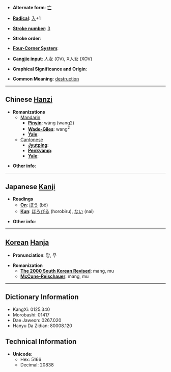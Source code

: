 * '''Alternate form''': [[亡]]

* '''[[Wiktionary:Chinese radical index| Radical]]''': [[Wiktionary:Chinese radical index 入|入]]+1

* '''[[Wiktionary:Chinese total strokes index|Stroke number]]''': [[Wiktionary:Chinese total strokes index 3|3]]

* '''Stroke order''': 

* '''[[Wiktionary:Chinese four corner index|Four-Corner System]]''': 

* '''[[Wiktionary:Chinese Cangjie index|Cangjie input]]''': 人女 (OV), X人女 (XOV)

* '''Graphical Significance and Origin''': 

* '''Common Meaning''': [[destruction]]

----

== Chinese [[Hanzi]] ==

* '''Romanizations'''
** [[Mandarin]]
*** '''[[Pinyin]]''': wáng (wang2)
*** '''[[Wade-Giles]]''': wang<sup>2</sup>
*** '''[[Yale]]''': 
**[[Cantonese]]
***'''[[Jyutping]]''':
***'''[[Penkyamp]]''': 
***'''[[Yale]]''': 

* '''Other info''': 

----

== Japanese [[Kanji]] ==

* '''Readings'''
** '''[[On]]''': [[ぼう]] (bō)
** '''[[Kun]]''': [[ほろびる]] (horobiru), [[ない]] (nai)

* '''Other info''':  

----

== [[Korean]] [[Hanja]] ==

* '''Pronunciation''': 망, 무

* '''Romanization'''
** '''[[The 2000 South Korean Revised Romanization|The 2000 South Korean Revised]]''': mang, mu
** '''[[McCune-Reischauer]]''': mang, mu

----

== Dictionary Information ==

* KangXi: 0125.340
* Morobashi: 01417
* Dae Jaweon: 0267.020
* Hanyu Da Zidian: 80008.120

== Technical Information ==

* '''Unicode''':
** Hex: 5166
** Decimal: 20838
